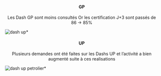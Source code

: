 <center>
#### GP

Les Dash GP sont moins consultés 
Or les certification J+3 sont passés de 86 -> 85%</center>

![dash up](module/glossaire/analyse_09052022/dope_flop1.jpg)*

<center>
#### UP

Plusieurs demandes ont été faites sur les Dashs UP et l'activité a bien augmenté suite à ces realisations</center>

![dash up petrolier](module/glossaire/analyse_09052022/dope_flop2_top.jpg)*
